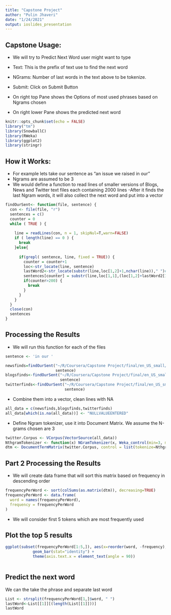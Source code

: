 ---
title: "Capstone Project"
author: "Pulin Jhaveri"
date: "1/24/2021"
output: ioslides_presentation
---
## Capstone Usage:
- We will try to Predict Next Word user might want to type


- Text: This is the prefix of text use to find the next word
- NGrams: Number of last words in the text above to be tokenize.
- Submit: Click on Submit Button
- On right top Pane shows the Options of most used phrases based on Ngrams chosen
- On right lower Pane shows the predicted next word

```{r setup, include=FALSE}
knitr::opts_chunk$set(echo = FALSE)
library("tm")
library(SnowballC)
library(RWeka)
library(ggplot2)
library(stringr)
```

## How it Works:

- For example lets take our sentence as "an issue we raised in our"
- Ngrams are assumed to be 3
- We would define a function to read lines of smaller versions of 
Blogs, News and Twitter text files each containing 2000 lines
-After it finds the last Ngram words, it will also collect the next word and put
into a vector

```{r echo=TRUE}

findOurSent<- function(file, sentence) {
  con <- file(file, "r")
  sentences = c()
  counter = 0
  while ( TRUE ) {
    
    line = readLines(con, n = 1, skipNul=T,warn=FALSE)
    if ( length(line) == 0 ) {
      break
    }else{
      
      if(grepl( sentence, line, fixed = TRUE)) {
        counter = counter+1
        loc<-str_locate(line, sentence)
        lastWord2<-str_locate(substr(line,loc[1,2]+1,nchar(line))," ")#find next space
        sentences[counter] = substr(line,loc[1,1],(loc[1,2]+lastWord2[1,1]))
        if(counter>200) {
          break
        }
      }
    }
  }
  close(con)
  sentences
}

```

## Processing the Results
- We will run this function for each of the files
```{r echo=TRUE}
sentence <- 'in our '

newsfinds=findOurSent("~/R/Coursera/Capstone Project/final/en_US_small/en_US.news.txt",
                      sentence)
blogsfinds<-findOurSent("~/R/Coursera/Capstone Project/final/en_US_small/en_US.blogs.txt",
                        sentence)
twitterfinds<-findOurSent("~/R/Coursera/Capstone Project/final/en_US_small/en_US.twitter.txt",
                          sentence)

```
- Combine them into a vector, clean lines with NA
```{r echo=TRUE}
all_data = c(newsfinds,blogsfinds,twitterfinds)
all_data[which(is.na(all_data))] <- "NULLVALUEENTERED"
```
- Define Ngram tokenizer, use it into Document Matrix. We assume the N-grams 
chosen are 3
```{r echo=TRUE}
twitter.Corpus <- VCorpus(VectorSource(all_data))
NthgramTokenizer <- function(x) NGramTokenizer(x, Weka_control(min=3, max=3))
dtm <- DocumentTermMatrix(twitter.Corpus, control = list(tokenize=NthgramTokenizer))

```

## Part 2 Processing the Results
- We will create data frame that will sort this matrix based on frequency in 
descending order
```{r echo=TRUE}
frequencyPerWord <- sort(colSums(as.matrix(dtm)), decreasing=TRUE)
frequencyPerWord <- data.frame(
  word = names(frequencyPerWord),
  frequency = frequencyPerWord
)

```
- We will consider first 5 tokens which are most frequently used


## Plot the top 5 results

```{r }
ggplot(subset(frequencyPerWord[1:5,]), aes(x=reorder(word, -frequency), y=frequency)) +
            geom_bar(stat="identity") +
            theme(axis.text.x = element_text(angle = 90))
            
```

## Predict the next word
We can the take the phrase and separate last word 
``` {r echo=TRUE}
List <- strsplit(frequencyPerWord[1,]$word, " ")
lastWord<-List[[1]][(length(List[[1]]))]
lastWord

```